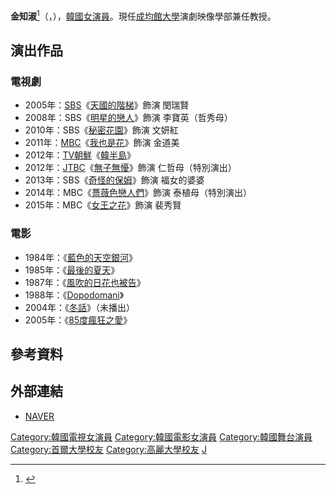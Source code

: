 {{blpsources|time=2021-06-01}}
{{藝人
| 姓名 = 金知淑
| 類型 = 女演員
| 相片 = 
| 國籍 = {{KOR}}
| 出生日期 = {{birth_date_and_age|1956|10|10}}
| 語言 = [[韓語|韓語]]、[[英語|英語]]
| 教育程度 = [[崇義女子大學|崇義女子大學]][[學士|學士]]<br />[[高麗大學|高麗大學]]政策大學院[[碩士|碩士]]<br />[[首爾大學|首爾大學]]大學院國家政策學[[博士|博士]]
}}
'''金知淑'''<ref>{{Cite news|url=https://newslibrary.naver.com/viewer/index.nhn?articleId=1991011400239109004&editNo=1&printCount=1&publishDate=1991-01-14&officeId=00023&pageNo=9&printNo=21515&publishType=00010|title=음악소녀의 인생유전 고통 부각 노력|publisher=[[朝鮮日報|朝鮮日報]]|author=朴海鉉|date=1991-01-14|accessdate=2021-03-19}}</ref>（{{lang-ko|김지숙}}，{{bd|1956年|10月10日}}），[[韓國|韓國]][[女演員|女演員]]。現任[[成均館大學|成均館大學]]演劇映像學部兼任教授。
== 演出作品 ==
=== 電視劇 ===
*2005年：[[SBS_(韓國)|SBS]]《[[天國的階梯|天國的階梯]]》飾演 閔瑞賢
*2008年：SBS《[[明星的戀人|明星的戀人]]》飾演 李寶英（哲秀母）
*2010年：SBS《[[秘密花園_(韓國電視劇)|秘密花園]]》飾演 文妍紅
*2011年：[[文化廣播_(韓國)|MBC]]《[[我也是花|我也是花]]》飾演 金道美
*2012年：[[TV朝鮮|TV朝鮮]]《[[韓半島_(電視劇)|韓半島]]》
*2012年：[[JTBC|JTBC]]《[[無子無懮|無子無懮]]》飾演 仁哲母（特別演出）
*2013年：SBS《[[奇怪的保姆|奇怪的保姆]]》飾演 福女的婆婆
*2014年：MBC《[[薔薇色戀人們|薔薇色戀人們]]》飾演 泰植母（特別演出）
*2015年：MBC《[[女王之花|女王之花]]》飾演 裴秀賢

=== 電影 ===
*1984年：《[[藍色的天空銀河|藍色的天空銀河]]》
*1985年：《[[最後的夏天|最後的夏天]]》
*1987年：《[[風吹的日花也被告|風吹的日花也被告]]》
*1988年：《[[Dopodomani|Dopodomani]]》
*2004年：《[[冬話|冬話]]》（未播出）
*2005年：《[[85度瘋狂之愛|85度瘋狂之愛]]》

== 參考資料 ==
{{reflist}}

== 外部連結 ==
*[http://people.search.naver.com/search.naver?sm=tab_txc&where=people_profile&ie=utf8&query=%EA%B9%80%EC%A7%80%EC%88%99&os=161006 NAVER] {{Wayback|url=http://people.search.naver.com/search.naver?sm=tab_txc&where=people_profile&ie=utf8&query=%EA%B9%80%EC%A7%80%EC%88%99&os=161006 |date=20190701052616 }}{{ko}}
{{大鐘獎最佳女新人}}

{{DEFAULTSORT: Kim Ji Sook}}
[[Category:韓國電視女演員|Category:韓國電視女演員]]
[[Category:韓國電影女演員|Category:韓國電影女演員]]
[[Category:韓國舞台演員|Category:韓國舞台演員]]
[[Category:首爾大學校友|Category:首爾大學校友]]
[[Category:高麗大學校友|Category:高麗大學校友]]
[[Category:金姓|J]]

{{korea-bio-stub}}
